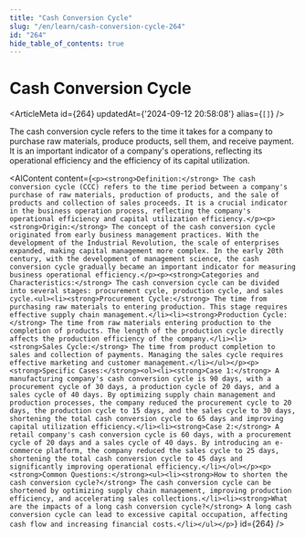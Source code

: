 ```yaml
---
title: "Cash Conversion Cycle"
slug: "/en/learn/cash-conversion-cycle-264"
id: "264"
hide_table_of_contents: true
---
```



# Cash Conversion Cycle

<ArticleMeta id={264} updatedAt={'2024-09-12 20:58:08'} alias={`[]`} />
<div className='border-solid border-b border-t-0 my-4 border-[var(--ifm-color-gray-300)]' />

The cash conversion cycle refers to the time it takes for a company to purchase raw materials, produce products, sell them, and receive payment. It is an important indicator of a company's operations, reflecting its operational efficiency and the efficiency of its capital utilization.

<AIContent content={`<p><strong>Definition:</strong> The cash conversion cycle (CCC) refers to the time period between a company's purchase of raw materials, production of products, and the sale of products and collection of sales proceeds. It is a crucial indicator in the business operation process, reflecting the company's operational efficiency and capital utilization efficiency.</p><p><strong>Origin:</strong> The concept of the cash conversion cycle originated from early business management practices. With the development of the Industrial Revolution, the scale of enterprises expanded, making capital management more complex. In the early 20th century, with the development of management science, the cash conversion cycle gradually became an important indicator for measuring business operational efficiency.</p><p><strong>Categories and Characteristics:</strong> The cash conversion cycle can be divided into several stages: procurement cycle, production cycle, and sales cycle.<ul><li><strong>Procurement Cycle:</strong> The time from purchasing raw materials to entering production. This stage requires effective supply chain management.</li><li><strong>Production Cycle:</strong> The time from raw materials entering production to the completion of products. The length of the production cycle directly affects the production efficiency of the company.</li><li><strong>Sales Cycle:</strong> The time from product completion to sales and collection of payments. Managing the sales cycle requires effective marketing and customer management.</li></ul></p><p><strong>Specific Cases:</strong><ol><li><strong>Case 1:</strong> A manufacturing company's cash conversion cycle is 90 days, with a procurement cycle of 30 days, a production cycle of 20 days, and a sales cycle of 40 days. By optimizing supply chain management and production processes, the company reduced the procurement cycle to 20 days, the production cycle to 15 days, and the sales cycle to 30 days, shortening the total cash conversion cycle to 65 days and improving capital utilization efficiency.</li><li><strong>Case 2:</strong> A retail company's cash conversion cycle is 60 days, with a procurement cycle of 20 days and a sales cycle of 40 days. By introducing an e-commerce platform, the company reduced the sales cycle to 25 days, shortening the total cash conversion cycle to 45 days and significantly improving operational efficiency.</li></ol></p><p><strong>Common Questions:</strong><ul><li><strong>How to shorten the cash conversion cycle?</strong> The cash conversion cycle can be shortened by optimizing supply chain management, improving production efficiency, and accelerating sales collections.</li><li><strong>What are the impacts of a long cash conversion cycle?</strong> A long cash conversion cycle can lead to excessive capital occupation, affecting cash flow and increasing financial costs.</li></ul></p>`} id={264} />
